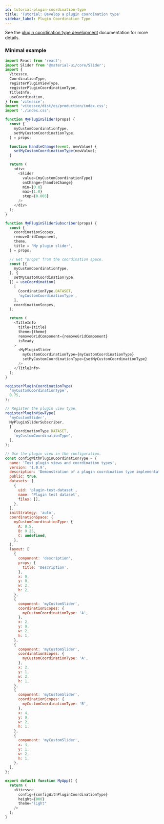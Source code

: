```yaml
---
id: tutorial-plugin-coordination-type
title: 'Tutorial: Develop a plugin coordination type'
sidebar_label: Plugin Coordination Type
---
```


See the [plugin coordination type development](/docs/dev-plugins/#plugin-coordination-types) documentation for more details.

### Minimal example

```js
import React from 'react';
import Slider from '@material-ui/core/Slider';
import {
  Vitessce,
  CoordinationType,
  registerPluginViewType,
  registerPluginCoordinationType,
  TitleInfo,
  useCoordination,
} from 'vitessce';
import 'vitessce/dist/es/production/index.css';
import './index.css';

function MyPluginSlider(props) {
  const {
    myCustomCoordinationType,
    setMyCustomCoordinationType,
  } = props;

  function handleChange(event, newValue) {
    setMyCustomCoordinationType(newValue);
  }

  return (
    <div>
      <Slider
        value={myCustomCoordinationType}
        onChange={handleChange}
        min={0.0}
        max={1.0}
        step={0.005}
      />
    </div>
  );
}

function MyPluginSliderSubscriber(props) {
  const {
    coordinationScopes,
    removeGridComponent,
    theme,
    title = 'My plugin slider',
  } = props;

  // Get "props" from the coordination space.
  const [{
    myCustomCoordinationType,
  }, {
    setMyCustomCoordinationType,
  }] = useCoordination(
    [
      CoordinationType.DATASET,
      'myCustomCoordinationType',
    ],
    coordinationScopes,
  );

  return (
    <TitleInfo
      title={title}
      theme={theme}
      removeGridComponent={removeGridComponent}
      isReady
    >
      <MyPluginSlider
        myCustomCoordinationType={myCustomCoordinationType}
        setMyCustomCoordinationType={setMyCustomCoordinationType}
      />
    </TitleInfo>
  );
}

registerPluginCoordinationType(
  'myCustomCoordinationType',
  0.75,
);

// Register the plugin view type.
registerPluginViewType(
  'myCustomSlider',
  MyPluginSliderSubscriber,
  [
    CoordinationType.DATASET,
    'myCustomCoordinationType',
  ],
);

// Use the plugin view in the configuration.
const configWithPluginCoordinationType = {
  name: 'Test plugin views and coordination types',
  version: '1.0.9',
  description: 'Demonstration of a plugin coordination type implementation. The left sliders should be coordinated, while the right sliders are independent.',
  public: true,
  datasets: [
    {
      uid: 'plugin-test-dataset',
      name: 'Plugin test dataset',
      files: [],
    },
  ],
  initStrategy: 'auto',
  coordinationSpace: {
    myCustomCoordinationType: {
      A: 0.5,
      B: 0.25,
      C: undefined,
    },
  },
  layout: [
    {
      component: 'description',
      props: {
        title: 'Description',
      },
      x: 0,
      y: 0,
      w: 2,
      h: 2,
    },
    {
      component: 'myCustomSlider',
      coordinationScopes: {
        myCustomCoordinationType: 'A',
      },
      x: 2,
      y: 0,
      w: 2,
      h: 1,
    },
    {
      component: 'myCustomSlider',
      coordinationScopes: {
        myCustomCoordinationType: 'A',
      },
      x: 2,
      y: 1,
      w: 2,
      h: 1,
    },
    {
      component: 'myCustomSlider',
      coordinationScopes: {
        myCustomCoordinationType: 'B',
      },
      x: 4,
      y: 0,
      w: 2,
      h: 1,
    },
    {
      component: 'myCustomSlider',
      x: 4,
      y: 1,
      w: 2,
      h: 1,
    },
  ],
};

export default function MyApp() {
  return (
    <Vitessce
      config={configWithPluginCoordinationType}
      height={800}
      theme="light"
    />
  );
}
```


